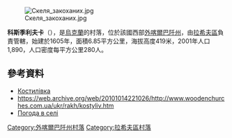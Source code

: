 [[Image:Скеля_закоханих.jpg|right]]

{{coord|47|59|34|N|24|12|14|E|scale:100000|display=title}}

'''科斯季利夫卡'''（{{lang-uk|Костилівка}}），是[[烏克蘭|烏克蘭]]的村落，位於該國西部[[外喀爾巴阡州|外喀爾巴阡州]]，由[[拉希夫區|拉希夫區]]負責管轄，始建於1605年，面積6.85平方公里，海拔高度419米，2001年人口1,890，人口密度每平方公里280人。

==參考資料==
*[https://web.archive.org/web/20140103201711/http://rakhiv.biz/uk/rozmischennya/znajomstvo-z-mistamy/kostylivka/ Костилівка]
* https://web.archive.org/web/20101014221026/http://www.woodenchurches.com.ua/ukr/rakh/kostyliv.htm
* [http://weather.in.ua/ua/zakarpatskaja/11683 Погода в селі]

{{DEFAULTSORT:Костилівка}}

[[Category:外喀爾巴阡州村落|Category:外喀爾巴阡州村落]]
[[Category:拉希夫區村落|Category:拉希夫區村落]]


{{Zakarpattia-geo-stub}}